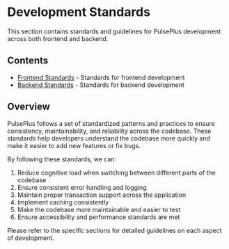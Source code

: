 # Development Standards

This section contains standards and guidelines for PulsePlus development across both frontend and backend.

## Contents

- [Frontend Standards](./frontend-standards) - Standards for frontend development
- [Backend Standards](./backend-standards) - Standards for backend development

## Overview

PulsePlus follows a set of standardized patterns and practices to ensure consistency, maintainability, and reliability across the codebase. These standards help developers understand the codebase more quickly and make it easier to add new features or fix bugs.

By following these standards, we can:

1. Reduce cognitive load when switching between different parts of the codebase
2. Ensure consistent error handling and logging
3. Maintain proper transaction support across the application
4. Implement caching consistently
5. Make the codebase more maintainable and easier to test
6. Ensure accessibility and performance standards are met

Please refer to the specific sections for detailed guidelines on each aspect of development. 
